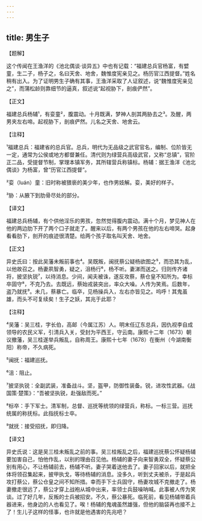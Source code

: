 ```yaml
---
---
---
```

title: 男生子
---




【题解】


这个传闻在王渔洋的《池北偶谈·谈异五》中也有记载：“福建总兵官杨富，有嬖童，生二子，杨子之，名曰天舍、地舍，魏惟度宪亲见之。杨历官江西提督。”姓名稍有出入。为了证明男生子确有其事，王渔洋采取了人证叙述，说“魏惟度宪亲见之”，而蒲松龄则靠细节的逼真，叙述说“起视胁下，剖痕俨然”。


【正文】

福建总兵杨辅¹，有娈童²，腹震动。十月既满，梦神人剖其两胁去之³。及醒，两男夹左右啼。起视胁下，剖痕俨然。儿名之天舍、地舍云。

【注释】


¹福建总兵：福建省的总兵官。总兵，明代为无品级之武官官名，编制、位阶皆无一定，通常为公侯或地方都督兼任。清代则为绿营兵高级武官，又称“总镇”，官阶正二品，受提督节制，掌理本镇军务，其所辖营兵称镇标。杨辅：据王渔洋《池北偶谈》为杨富，曾“历官江西提督”。

²娈（luán）童：旧时称被猥亵的美少年，也作男妓解。娈，美好的样子。

³胁：从腋下到肋骨尽处的部分。





【译文】


福建总兵杨辅，有个供他淫乐的男孩，忽然觉得腹内震动。满十个月，梦见神人在他的两边肋下开了两个口子就走了。醒来以后，有两个男孩在他的左右啼哭。起身看看肋下，剖开的痕迹很清楚。给两个孩子取名叫天舍、地舍。


【正文】

异史氏曰：按此吴藩未叛前事也⁴。吴既叛，闽抚蔡公疑杨欲图之⁵，而恐其为乱，以他故召之。杨妻夙智勇，疑之，沮杨行⁶，杨不听。妻涕而送之。归则传齐诸将，披坚执锐⁷，以待消息。少间，闻夫被诛，遂反攻蔡，蔡仓皇不知所为。幸标卒固守⁸，不克乃去。去既远，蔡始戎装突出，率众大噪。人传为笑焉。后数年，盗乃就抚⁹。未几，蔡暴亡。临卒，见杨操兵入，左右亦皆见之。呜呼！其鬼虽雄，而头不可复续矣！生子之妖，其兆于此耶？

【注释】


⁴吴藩：吴三桂，字长伯，高邮（今属江苏）人。明末任辽东总兵，因仇视李自成领导的农民义军，引清兵入关，受封为平西王，守云南。康熙十二年（1673）朝议撤藩，吴三桂遂举兵叛乱，自称周王。康熙十七年（1678）在衡州（今湖南衡阳）称帝，不久病死。

⁵闽抚：福建巡抚。

⁶沮：阻止。

⁷披坚执锐：全副武装，准备战斗。坚，盔甲，防御性装备。锐，进攻性武器。《战国策·楚策》：“吾被坚执锐，赴强敌而死。”

⁸标卒：手下军士。清军制，总督、巡抚等统领的绿营兵，称标。一标三营。巡抚统属的称抚标。此指抚标士卒。

⁹就抚：接受招抚，即归降。





【译文】


异史氏说：这是吴三桂未叛乱之前的事。吴三桂叛乱之后，福建巡抚蔡公怀疑杨辅要加害自己，怕他作乱，以别的理由召见他。杨辅的妻子向来智勇双全，怀疑蔡公别有用心，不让杨辅前去，杨辅不听。妻子哭着送他去了。妻子回家以后，就把全体将领召集起来，披甲执戈，等待杨辅的消息。没多久，听到丈夫被杀，于是起兵攻打蔡公，蔡公仓皇之间不知所措。幸而手下士兵固守，杨妻攻城不克撤走了。杨妻撤走很远了，蔡公才穿上战袍从城中出来，率领士兵鼓噪呐喊。此事被人传为笑谈。过了好几年，反叛的士兵被招安。不久，蔡公暴死。临死前，看见杨辅带着兵器进来，他身边的人也看见了。唉！杨辅的鬼魂虽然雄强，但他的脑袋再也接不上了！生儿子这样的怪事，也许就是他遇害的先兆吧？